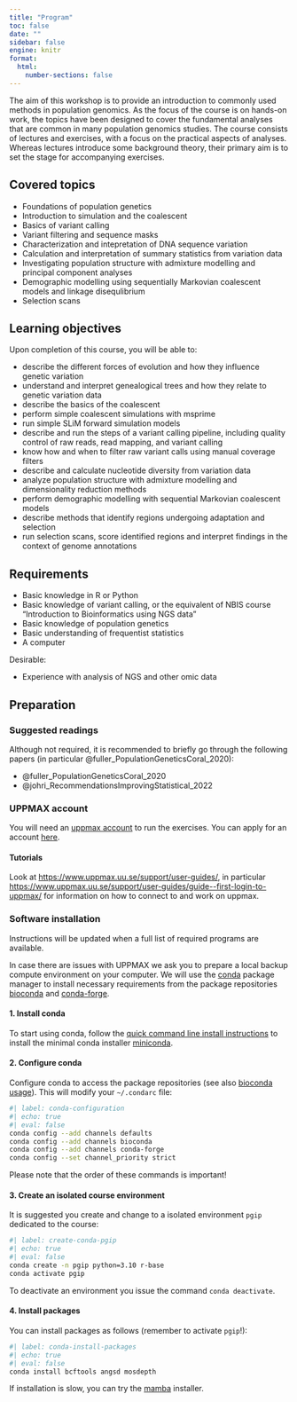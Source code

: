 ```yaml
---
title: "Program"
toc: false
date: ""
sidebar: false
engine: knitr
format:
  html:
    number-sections: false
---
```


The aim of this workshop is to provide an introduction to commonly
used methods in population genomics. As the focus of the course is on
hands-on work, the topics have been designed to cover the fundamental
analyses that are common in many population genomics studies. The
course consists of lectures and exercises, with a focus on the
practical aspects of analyses. Whereas lectures introduce some
background theory, their primary aim is to set the stage for
accompanying exercises.

## Covered topics

- Foundations of population genetics
- Introduction to simulation and the coalescent
- Basics of variant calling
- Variant filtering and sequence masks
- Characterization and intepretation of DNA sequence variation
- Calculation and interpretation of summary statistics from variation
  data
- Investigating population structure with admixture modelling and
  principal component analyses
- Demographic modelling using sequentially Markovian coalescent models and linkage disequlibrium
- Selection scans

## Learning objectives

Upon completion of this course, you will be able to:

- describe the different forces of evolution and how they influence
  genetic variation
- understand and interpret genealogical trees and how they relate to
  genetic variation data
- describe the basics of the coalescent
- perform simple coalescent simulations with msprime
- run simple SLiM forward simulation models
- describe and run the steps of a variant calling pipeline, including
  quality control of raw reads, read mapping, and variant calling
- know how and when to filter raw variant calls using manual coverage
  filters
- describe and calculate nucleotide diversity from variation data
- analyze population structure with admixture modelling and
  dimensionality reduction methods
- perform demographic modelling with sequential Markovian coalescent
  models
- describe methods that identify regions undergoing adaptation and
  selection
- run selection scans, score identified regions and interpret findings
  in the context of genome annotations

## Requirements

- Basic knowledge in R or Python
- Basic knowledge of variant calling, or the equivalent of NBIS course
  "Introduction to Bioinformatics using NGS data"
- Basic knowledge of population genetics
- Basic understanding of frequentist statistics
- A computer

Desirable:

- Experience with analysis of NGS and other omic data

## Preparation

### Suggested readings

Although not required, it is recommended to briefly go through the
following papers (in particular @fuller_PopulationGeneticsCoral_2020):

- @fuller_PopulationGeneticsCoral_2020
- @johri_RecommendationsImprovingStatistical_2022

### UPPMAX account

You will need an [uppmax account](https://www.uppmax.uu.se/) to run
the exercises. You can apply for an account
[here](https://www.uppmax.uu.se/support/getting-started/applying-for-a-user-account/).

#### Tutorials

Look at <https://www.uppmax.uu.se/support/user-guides/>, in particular
<https://www.uppmax.uu.se/support/user-guides/guide--first-login-to-uppmax/>
for information on how to connect to and work on uppmax.

### Software installation

::: {.callout-important}

Instructions will be updated when a full list of required programs are
available.

:::

In case there are issues with UPPMAX we ask you to prepare a local
backup compute environment on your computer. We will use the
[conda](https://docs.conda.io/en/latest/) package manager to install
necessary requirements from the package repositories
[bioconda](https://bioconda.github.io/) and
[conda-forge](https://conda-forge.org/).

#### 1. Install conda

To start using conda, follow the [quick command line install
instructions](https://docs.conda.io/en/latest/miniconda.html#quick-command-line-install)
to install the minimal conda installer
[miniconda](https://docs.conda.io/en/latest/miniconda.html).

#### 2. Configure conda

Configure conda to access the package repositories (see also [bioconda
usage](https://bioconda.github.io/#usage)). This will modify your
`~/.condarc` file:

```bash
#| label: conda-configuration
#| echo: true
#| eval: false
conda config --add channels defaults
conda config --add channels bioconda
conda config --add channels conda-forge
conda config --set channel_priority strict
```

::: {.callout-important}

Please note that the order of these commands is important!

:::

#### 3. Create an isolated course environment

It is suggested you create and change to a isolated environment `pgip`
dedicated to the course:

```bash
#| label: create-conda-pgip
#| echo: true
#| eval: false
conda create -n pgip python=3.10 r-base
conda activate pgip
```

To deactivate an environment you issue the command `conda deactivate`.

#### 4. Install packages

You can install packages as follows (remember to activate `pgip`!):

```bash
#| label: conda-install-packages
#| echo: true
#| eval: false
conda install bcftools angsd mosdepth
```

::: {.callout-tip}

If installation is slow, you can try the
[mamba](https://mamba.readthedocs.io/en/latest/mamba-installation.html) installer.

:::

<br>
